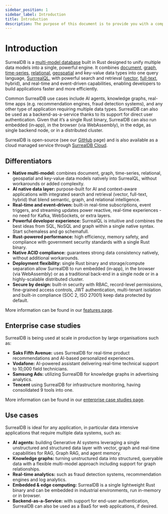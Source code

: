```yaml
---
sidebar_position: 1
sidebar_label: Introduction
title: Introduction
description: The purpose of this document is to provide you with a comprehensive understanding of SurrealDB. Whether you are a beginner getting started with SurrealDB or an experienced user looking for specific information, this overview will serve as a valuable resource.
---
```


# Introduction

SurrealDB is a [multi-model database](/blog/what-are-multi-model-databases) built in Rust designed to unify multiple data models into a single, powerful engine. It combines [document](/docs/surrealdb/models/document), [graph](/docs/surrealdb/models/graph), [time-series](/docs/surrealdb/models/time-series), [relational](/docs/tutorials/define-a-schema), [geospatial](/docs/surrealdb/models/geospatial) and key-value data types into one query language, [SurrrealQL](/docs/surrealql), with powerful search and retrieval ([vector](/docs/surrealdb/models/vector), [full-text](/docs/surrealdb/models/full-text-search), hybrid), and real-time and event-driven capabilities, enabling developers to build applications faster and more efficiently.

Common SurrealDB use cases include AI agents, knowledge graphs, real-time apps (e.g. recommendation engines, fraud detection systems), and any other type of application requiring multiple data types. SurrealDB can also be used as a backend-as-a-service thanks to its support for direct user authentication. Given that it’s a single Rust binary, SurrealDB can also run embedded (in‐app), in the browser (via WebAssembly), in the edge, as single backend node, or in a distributed cluster.

SurrealDB is open-source (see our [GitHub](https://github.com/surrealdb/surrealdb) page) and is also available as a cloud managed service through [SurrealDB Cloud](/cloud).

## Differentiators
- **Native multi-model:** combines document, graph, time-series, relational, geospatial and key-value data models natively into SurrealQL, without workarounds or added complexity.
- **AI native data layer:** purpose-built for AI and context-aware applications with integrated search and retrieval (vector, full-text, hybrid) that blend semantic, graph, and relational intelligence.
- **Real-time and event-driven:** built-in real-time subscriptions, event triggers, and streaming updates power reactive, real-time experiences - no need for Kafka, WebSockets, or extra layers.
- **Powerful developer experience:** SurrealQL is intuitive and combines the best ideas from SQL, NoSQL and graph within a single native syntax. Start schemaless and go schemafull.
- **Rust-powered performance:** high efficiency, memory safety, and compliance with government security standards with a single Rust binary.
- **Native ACID compliance:** guarantees strong data consistency natively, without additional workarounds.
- **Deployment flexibility:** single Rust binary and storage/compute separation allow SurrealDB to run embedded (in‐app), in the browser (via WebAssembly) or as a traditional back-end in a single node or in a highly-scalable distributed cluster.
- **Secure by design:** built-in security with RBAC, record-level permissions, fine-grained access controls, JWT authentication, multi-tenant isolation and built-in compliance (SOC 2, ISO 27001) keep data protected by default.

More information can be found in our [features page](/features).

## Enterprise case studies 

SurrealDB is being used at scale in production by large organisations such as:

- **Saks Fifth Avenue:** uses SurrealDB for real-time product recommendations and AI-based personalized experiences.
- **Vodafone:** AI-powered assistant delivering real-time technical support to 10,000 field technicians.
- **Samsung Ads:** utilizing SurrealDB for knowledge graphs in advertising analytics.
- **Tencent** using SurrealDB for infrastructure monitoring, having consolidated 9 tools into one.

More information can be found in our [enterprise case studies page](/casestudies).

## Use cases 

SurrealDB is ideal for any application, in particular data intensive applications that require multiple data systems, such as:

- **AI agents:** building Generative AI systems leveraging a single unstructured and structured data layer with vector, graph and real-time capabilities for RAG, Graph RAG, and agent memory.
- **Knowledge graphs:** turning unstructured data into structured, queryable data with a flexible multi-model approach including support for graph relationships.
- **Real-time analytics:** such as fraud detection systems, recommendation engines and log analytics.
- **Embedded & edge computing:** SurrealDB is a single lightweight Rust binary and can be embedded in industrial environments, run in-memory or in browser.
- **Backend-as-a-Service:** with support for end-user authentication, SurrealDB can also be used as a BaaS for web applications, if desired.
